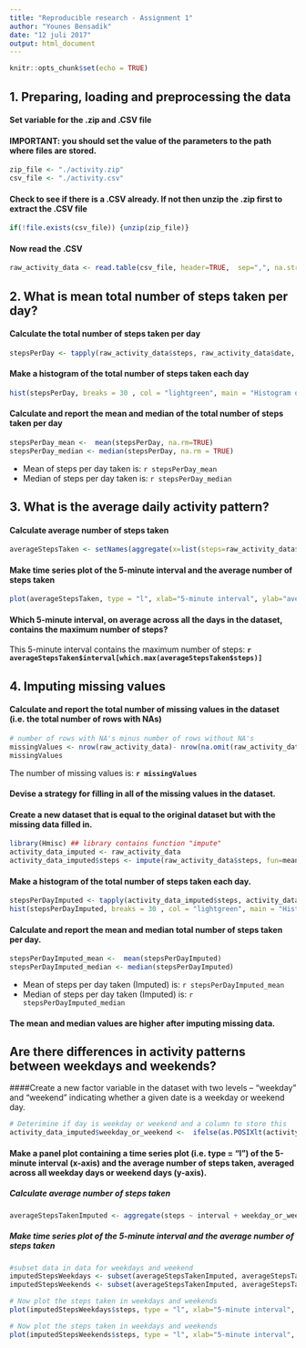 ---
title: "Reproducible research - Assignment 1"
author: "Younes Bensadik"
date: "12 juli 2017"
output: html_document
---

```{r setup, include=FALSE}
knitr::opts_chunk$set(echo = TRUE)
```

## 1. Preparing, loading and preprocessing the data 


#### Set variable for the .zip and .CSV file
#### IMPORTANT: you should set the value of the parameters to the path where files are stored.
```{r}
zip_file <- "./activity.zip"
csv_file <- "./activity.csv"
```
  
#### Check to see if there is a .CSV already. If not then unzip the .zip first to extract the .CSV file
```{r}
if(!file.exists(csv_file)) {unzip(zip_file)}
```
         
#### Now read the .CSV
```{r}
raw_activity_data <- read.table(csv_file, header=TRUE,  sep=",", na.strings = "NA")
```


## 2. What is mean total number of steps taken per day?
#### Calculate the total number of steps taken per day
```{r echo=TRUE}
stepsPerDay <- tapply(raw_activity_data$steps, raw_activity_data$date, FUN=sum, na.rm=TRUE)
```

#### Make a histogram of the total number of steps taken each day
```{r}
hist(stepsPerDay, breaks = 30 , col = "lightgreen", main = "Histogram of total number of steps each day", xlab="Total number of steps taken each day")
```

#### Calculate and report the mean and median of the total number of steps taken per day
```{r}
stepsPerDay_mean <-  mean(stepsPerDay, na.rm=TRUE)
stepsPerDay_median <- median(stepsPerDay, na.rm = TRUE)
```
* Mean of steps per day taken is: `r stepsPerDay_mean`
* Median of steps per day taken is:  `r stepsPerDay_median`

## 3. What is the average daily activity pattern?
#### Calculate average number of steps taken
```{r}
averageStepsTaken <- setNames(aggregate(x=list(steps=raw_activity_data$steps), by=list(raw_activity_data$interval), FUN=mean, na.rm=TRUE), c("interval", "steps"))
```

#### Make time series plot of the 5-minute interval and the average number of steps taken
```{r}
plot(averageStepsTaken, type = "l", xlab="5-minute interval", ylab="average number of steps taken (across days)")
```

#### Which 5-minute interval, on average across all the days in the dataset, contains the maximum number of steps?
This 5-minute interval contains the maximum number of steps: **`r averageStepsTaken$interval[which.max(averageStepsTaken$steps)]`**

## 4. Imputing missing values
#### Calculate and report the total number of missing values in the dataset (i.e. the total number of rows with NAs)
```{r}
# number of rows with NA's minus number of rows without NA's
missingValues <- nrow(raw_activity_data)- nrow(na.omit(raw_activity_data))
missingValues
```
The number of missing values is: **`r missingValues`**


#### Devise a strategy for filling in all of the missing values in the dataset.
#### Create a new dataset that is equal to the original dataset but with the missing data filled in.
```{r}
library(Hmisc) ## library contains function "impute"
activity_data_imputed <- raw_activity_data
activity_data_imputed$steps <- impute(raw_activity_data$steps, fun=mean)
```

#### Make a histogram of the total number of steps taken each day.
```{r}
stepsPerDayImputed <- tapply(activity_data_imputed$steps, activity_data_imputed$date, FUN=sum)
hist(stepsPerDayImputed, breaks = 30 , col = "lightgreen", main = "Histogram of total number of steps each day (Imputed)", xlab="Total number of steps taken each day")
```

#### Calculate and report the mean and median total number of steps taken per day.
```{r}
stepsPerDayImputed_mean <-  mean(stepsPerDayImputed)
stepsPerDayImputed_median <- median(stepsPerDayImputed)
```

* Mean of steps per day taken (Imputed) is: `r stepsPerDayImputed_mean`
* Median of steps per day taken (Imputed) is:  `r stepsPerDayImputed_median`

#### The mean and median values are higher after imputing missing data.

## Are there differences in activity patterns between weekdays and weekends?

####Create a new factor variable in the dataset with two levels – “weekday” and “weekend” indicating whether a given date is a weekday or weekend day.
```{r}
# Deterimine if day is weekday or weekend and a column to store this
activity_data_imputed$weekday_or_weekend <-  ifelse(as.POSIXlt(activity_data_imputed$date)$wday %in% c(0,6), 'weekend', 'weekday')
```

#### Make a panel plot containing a time series plot (i.e. type = "l") of the 5-minute interval (x-axis) and the average number of steps taken, averaged across all weekday days or weekend days (y-axis). 

##### Calculate average number of steps taken
```{r}
averageStepsTakenImputed <- aggregate(steps ~ interval + weekday_or_weekend, activity_data_imputed, mean)
```

##### Make time series plot of the 5-minute interval and the average number of steps taken
```{r}
#subset data in data for weekdays and weekend
imputedStepsWeekdays <- subset(averageStepsTakenImputed, averageStepsTakenImputed$weekday_or_weekend == "weekday")
imputedStepsWeekends <- subset(averageStepsTakenImputed, averageStepsTakenImputed$weekday_or_weekend == "weekend")

# Now plot the steps taken in weekdays and weekends
plot(imputedStepsWeekdays$steps, type = "l", xlab="5-minute interval", ylab="average number of steps taken (across weekdays)")

# Now plot the steps taken in weekdays and weekends
plot(imputedStepsWeekends$steps, type = "l", xlab="5-minute interval", ylab="average number of steps taken (across weekends)")


```












